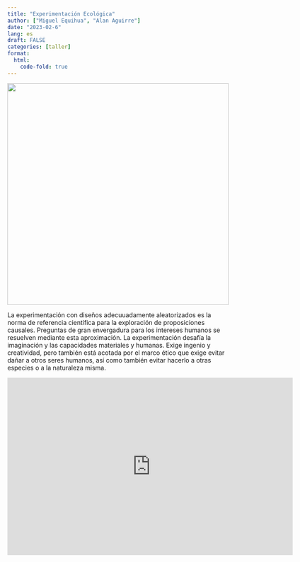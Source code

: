 ```yaml
---
title: "Experimentación Ecológica"
author: ["Miguel Equihua", "Alan Aguirre"]
date: "2023-02-6"
lang: es
draft: FALSE
categories: [taller]
format:
  html:
    code-fold: true
---
```


![](Planeta-en-botella.jpg){width="500"}

La experimentación con diseños adecuuadamente aleatorizados es la norma de referencia científica para la exploración de proposiciones causales. Preguntas de gran envergadura para los intereses humanos se resuelven mediante esta aproximación. La experimentación desafía la imaginación y las capacidades materiales y humanas. Exige ingenio y creatividad, pero también está acotada por el marco ético que exige evitar dañar a otros seres humanos, así como también evitar hacerlo a otras especies o a la naturaleza misma.

<iframe src="https://docs.google.com/presentation/d/e/2PACX-1vRY5no_OIAXHZz0sKHsZoTCbzhuoNMbUjAUmEwPBqyWh3RnF34AHxpIUjMhxOMcGA/embed?start=false&amp;loop=false&amp;delayms=3000" frameborder="0" width="645px" height="400px" allowfullscreen="true" mozallowfullscreen="true" webkitallowfullscreen="true"> </iframe>
